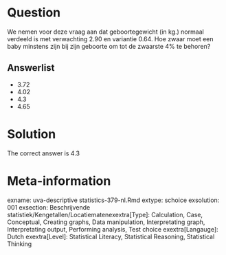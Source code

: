 Question
========

We nemen voor deze vraag aan dat geboortegewicht (in kg.) normaal verdeeld is met verwachting 2.90 en variantie 0.64. Hoe zwaar moet een baby minstens zijn bij zijn geboorte om tot de zwaarste 4% te behoren? 

Answerlist
----------
* 3.72
* 4.02
* 4.3
* 4.65

Solution
========

The correct answer is  4.3 

Meta-information
================
exname: uva-descriptive statistics-379-nl.Rmd 
extype: schoice 
exsolution: 001 
exsection: Beschrijvende statistiek/Kengetallen/Locatiematenexextra[Type]: Calculation, Case, Conceptual, Creating graphs, Data manipulation, Interpretating graph, Interpretating output, Performing analysis, Test choice 
exextra[Langauge]: Dutch 
exextra[Level]: Statistical Literacy, Statistical Reasoning, Statistical Thinking 
